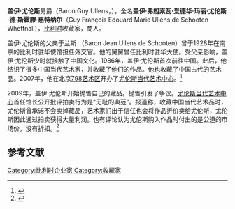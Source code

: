 '''盖伊·尤伦斯'''男爵（Baron Guy Ullens，{{bd|1935年|1月31日}}），全名'''盖伊·弗朗索瓦·爱德华·玛丽·尤伦斯·德·斯霍滕·惠特纳尔'''（Guy François Edouard Marie Ullens de Schooten Whettnall），[[比利时|比利时]]收藏家，商人。

盖伊·尤伦斯的父亲于兰斯 （Baron Jean Ullens de Schooten）曾于1928年在南京的比利时驻华使馆担任外交官。他的舅舅{{link-fr|纪佑穆|Jules Guillaume}}曾任比利时驻华大使。受父亲影响，盖伊·尤伦斯少时就接触了中国文化。1986年，盖伊·尤伦斯首次前往中国。此后，他结识了很多中国当代艺术家，并收藏了他们的作品。他也收藏了中国古代的艺术品。2007年，他在北京[[798艺术区|798艺术区]]开办了[[尤伦斯当代艺术中心|尤伦斯当代艺术中心]]。<ref>{{Cite news |url=http://collection.sina.com.cn/yjjj/2016-07-14/doc-ifxuapvs8436095.shtml |title=尤伦斯再度寻求新主 回顾四年前被出售风波始末 |date=2016-07-14 |work=新浪收藏 |accessdate=2020-08-02 |archive-date=2016-07-15 |archive-url=https://web.archive.org/web/20160715153751/http://collection.sina.com.cn/yjjj/2016-07-14/doc-ifxuapvs8436095.shtml |dead-url=no }}</ref>

2009年，盖伊·尤伦斯开始抛售自己的藏品。抛售引发了争议。[[尤伦斯当代艺术中心|尤伦斯当代艺术中心]]首任馆长{{le|费大为|Fei Dawei}}公开批评拍卖行为是“无耻的典范”。报道称，收藏中国当代艺术品时，尤伦斯曾承诺不会卖掉藏品，艺术家们出于信任也会将作品折价卖给尤伦斯，尤伦斯因此通过拍卖获得大量利润。也有评论认为尤伦斯购入作品时付出的是公道的市场价，没有折扣。<ref>{{Cite news |url=http://collection.sina.com.cn/ddys/zh/2017-06-28/doc-ifyhmtcf2984437.shtml |title=抛售藏品辜负了谁的好意 尤伦斯藏品再上拍惹争议 |date=2017-06-28 |work=新浪收藏 |accessdate=2020-08-02 |archive-date=2017-06-28 |archive-url=https://web.archive.org/web/20170628042625/http://collection.sina.com.cn/ddys/zh/2017-06-28/doc-ifyhmtcf2984437.shtml |dead-url=no }}</ref>

==参考文献==
{{reflist}}

[[Category:比利时企业家|Category:比利时企业家]]
[[Category:收藏家|Category:收藏家]]